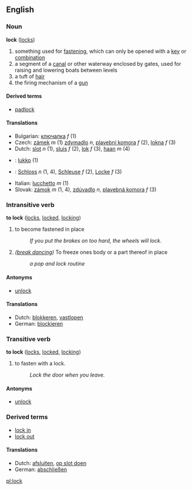 ==English==

===Noun===
'''lock''' ([[locks]])

# something used for [[fasten]]ing, which can only be opened with a [[key]] or [[combination]]
# a segment of a [[canal]] or other waterway enclosed by gates, used for raising and lowering boats between levels
# a tuft of [[hair]]
# the firing mechanism of a [[gun]]

====Derived terms====
*[[padlock]]

====Translations====
*Bulgarian: [[ключалка]] ''f'' (1)
*Czech: [[zámek]]  ''m'' (1) [[zdymadlo]] ''n'', [[plavební komora]] ''f''  (2), [[lokna]] ''f'' (3)
*Dutch: [[slot]] ''n'' (1), [[sluis]] ''f'' (2), [[lok]] ''f'' (3), [[haan]] ''m'' (4)
*{{fi}}: [[lukko]] (1)
*{{de}}: [[Schloss]] ''n'' (1, 4), [[Schleuse]] ''f'' (2), [[Locke]] ''f'' (3)
*Italian: [[lucchetto]]  ''m'' (1)
*Slovak: [[zámok]]  ''m'' (1, 4), [[zdúvadlo]] ''n'',  [[plavebná komora]] ''f'' (3)

===Intransitive verb===
'''to lock''' ([[locks]], [[locked]], [[locking]])

# to become fastened in place
#: ''If you put the brakes on too hard, the wheels will lock.''
#''([[break dancing]])'' To freeze ones body or a part thereof in place
#: ''a pop and lock routine''

====Antonyms====
*[[unlock]]

====Translations====
*Dutch: [[blokkeren]], [[vastlopen]]
*German: [[blockieren]]

===Transitive verb===
'''to lock''' ([[locks]], [[locked]], [[locking]])

# to fasten with a lock.
#: ''Lock the door when you leave.''

====Antonyms====
*[[unlock]]

===Derived terms===
*[[lock in]]
*[[lock out]]

====Translations====
*Dutch: [[afsluiten]], [[op slot doen]]
*German: [[abschließen]]

[[pl:lock]]